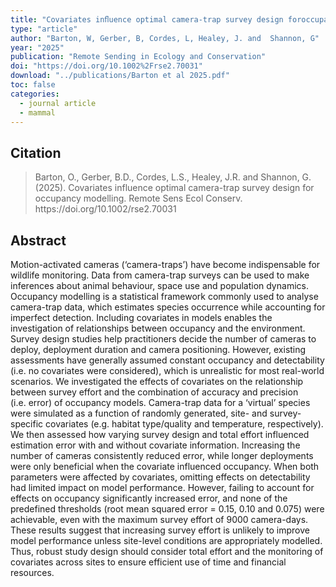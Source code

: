 ```yaml
---
title: "Covariates inﬂuence optimal camera-trap survey design foroccupancy modelling"
type: "article"
author: "Barton, W, Gerber, B, Cordes, L, Healey, J. and  Shannon, G"
year: "2025"
publication: "Remote Sending in Ecology and Conservation"
doi: "https://doi.org/10.1002%2Frse2.70031"
download: "../publications/Barton et al 2025.pdf"
toc: false
categories:
  - journal article
  - mammal
---
```


## Citation 

> Barton, O., Gerber, B.D., Cordes, L.S., Healey, J.R. and Shannon, G. (2025). Covariates influence optimal camera-trap survey design for occupancy modelling. Remote Sens Ecol Conserv. https://doi.org/10.1002/rse2.70031

## Abstract

Motion-activated cameras (‘camera-traps’) have become indispensable for wildlife monitoring. Data from camera-trap surveys can be used to make inferences about animal behaviour, space use and population dynamics. Occupancy modelling is a statistical framework commonly used to analyse camera-trap data, which estimates species occurrence while accounting for imperfect detection. Including covariates in models enables the investigation of relationships between occupancy and the environment. Survey design studies help practitioners decide the number of cameras to deploy, deployment duration and camera positioning. However, existing assessments have generally assumed constant occupancy and detectability (i.e. no covariates were considered), which is unrealistic for most real-world scenarios. We investigated the effects of covariates on the relationship between survey effort and the combination of accuracy and precision (i.e. error) of occupancy models. Camera-trap data for a ‘virtual’ species were simulated as a function of randomly generated, site- and survey-specific covariates (e.g. habitat type/quality and temperature, respectively). We then assessed how varying survey design and total effort influenced estimation error with and without covariate information. Increasing the number of cameras consistently reduced error, while longer deployments were only beneficial when the covariate influenced occupancy. When both parameters were affected by covariates, omitting effects on detectability had limited impact on model performance. However, failing to account for effects on occupancy significantly increased error, and none of the predefined thresholds (root mean squared error = 0.15, 0.10 and 0.075) were achievable, even with the maximum survey effort of 9000 camera-days. These results suggest that increasing survey effort is unlikely to improve model performance unless site-level conditions are appropriately modelled. Thus, robust study design should consider total effort and the monitoring of covariates across sites to ensure efficient use of time and financial resources.